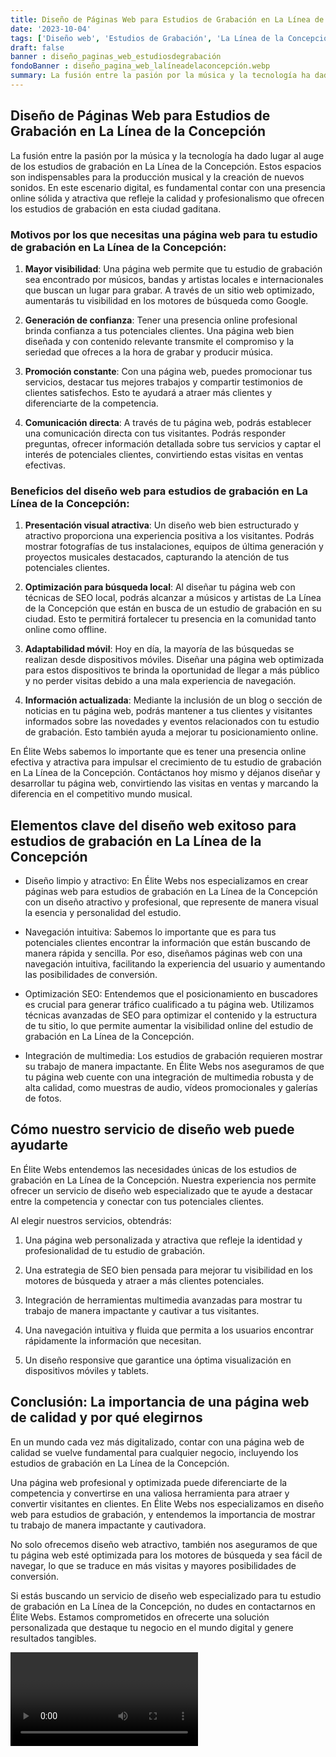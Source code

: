 ```yaml
---
title: Diseño de Páginas Web para Estudios de Grabación en La Línea de la Concepción
date: '2023-10-04'
tags: ['Diseño web', 'Estudios de Grabación', 'La Línea de la Concepción']
draft: false
banner : diseño_paginas_web_estudiosdegrabación
fondoBanner : diseño_pagina_web_lalíneadelaconcepción.webp
summary: La fusión entre la pasión por la música y la tecnología ha dado lugar al auge de los estudios de grabación en La Línea de la Concepción. Estos espacios son indispensables para la producción musical y la creación de nuevos sonidos. En este escenario digital, es fundamental contar con una presencia online sólida y atractiva que refleje la calidad y profesionalismo que ofrecen los estudios de grabación en esta ciudad gaditana.
---
```


## Diseño de Páginas Web para Estudios de Grabación en La Línea de la Concepción

La fusión entre la pasión por la música y la tecnología ha dado lugar al auge de los estudios de grabación en La Línea de la Concepción. Estos espacios son indispensables para la producción musical y la creación de nuevos sonidos. En este escenario digital, es fundamental contar con una presencia online sólida y atractiva que refleje la calidad y profesionalismo que ofrecen los estudios de grabación en esta ciudad gaditana.

### Motivos por los que necesitas una página web para tu estudio de grabación en La Línea de la Concepción:

1. **Mayor visibilidad**: Una página web permite que tu estudio de grabación sea encontrado por músicos, bandas y artistas locales e internacionales que buscan un lugar para grabar. A través de un sitio web optimizado, aumentarás tu visibilidad en los motores de búsqueda como Google.

2. **Generación de confianza**: Tener una presencia online profesional brinda confianza a tus potenciales clientes. Una página web bien diseñada y con contenido relevante transmite el compromiso y la seriedad que ofreces a la hora de grabar y producir música.

3. **Promoción constante**: Con una página web, puedes promocionar tus servicios, destacar tus mejores trabajos y compartir testimonios de clientes satisfechos. Esto te ayudará a atraer más clientes y diferenciarte de la competencia.

4. **Comunicación directa**: A través de tu página web, podrás establecer una comunicación directa con tus visitantes. Podrás responder preguntas, ofrecer información detallada sobre tus servicios y captar el interés de potenciales clientes, convirtiendo estas visitas en ventas efectivas.

### Beneficios del diseño web para estudios de grabación en La Línea de la Concepción:

1. **Presentación visual atractiva**: Un diseño web bien estructurado y atractivo proporciona una experiencia positiva a los visitantes. Podrás mostrar fotografías de tus instalaciones, equipos de última generación y proyectos musicales destacados, capturando la atención de tus potenciales clientes.

2. **Optimización para búsqueda local**: Al diseñar tu página web con técnicas de SEO local, podrás alcanzar a músicos y artistas de La Línea de la Concepción que están en busca de un estudio de grabación en su ciudad. Esto te permitirá fortalecer tu presencia en la comunidad tanto online como offline.

3. **Adaptabilidad móvil**: Hoy en día, la mayoría de las búsquedas se realizan desde dispositivos móviles. Diseñar una página web optimizada para estos dispositivos te brinda la oportunidad de llegar a más público y no perder visitas debido a una mala experiencia de navegación.

4. **Información actualizada**: Mediante la inclusión de un blog o sección de noticias en tu página web, podrás mantener a tus clientes y visitantes informados sobre las novedades y eventos relacionados con tu estudio de grabación. Esto también ayuda a mejorar tu posicionamiento online.

En Élite Webs sabemos lo importante que es tener una presencia online efectiva y atractiva para impulsar el crecimiento de tu estudio de grabación en La Línea de la Concepción. Contáctanos hoy mismo y déjanos diseñar y desarrollar tu página web, convirtiendo las visitas en ventas y marcando la diferencia en el competitivo mundo musical.

<GifSeo />

<Cta />

## Elementos clave del diseño web exitoso para estudios de grabación en La Línea de la Concepción

- Diseño limpio y atractivo: En Élite Webs nos especializamos en crear páginas web para estudios de grabación en La Línea de la Concepción con un diseño atractivo y profesional, que represente de manera visual la esencia y personalidad del estudio.

- Navegación intuitiva: Sabemos lo importante que es para tus potenciales clientes encontrar la información que están buscando de manera rápida y sencilla. Por eso, diseñamos páginas web con una navegación intuitiva, facilitando la experiencia del usuario y aumentando las posibilidades de conversión.

- Optimización SEO: Entendemos que el posicionamiento en buscadores es crucial para generar tráfico cualificado a tu página web. Utilizamos técnicas avanzadas de SEO para optimizar el contenido y la estructura de tu sitio, lo que permite aumentar la visibilidad online del estudio de grabación en La Línea de la Concepción.

- Integración de multimedia: Los estudios de grabación requieren mostrar su trabajo de manera impactante. En Élite Webs nos aseguramos de que tu página web cuente con una integración de multimedia robusta y de alta calidad, como muestras de audio, vídeos promocionales y galerías de fotos.

## Cómo nuestro servicio de diseño web puede ayudarte

En Élite Webs entendemos las necesidades únicas de los estudios de grabación en La Línea de la Concepción. Nuestra experiencia nos permite ofrecer un servicio de diseño web especializado que te ayude a destacar entre la competencia y conectar con tus potenciales clientes.

Al elegir nuestros servicios, obtendrás:

1. Una página web personalizada y atractiva que refleje la identidad y profesionalidad de tu estudio de grabación.

2. Una estrategia de SEO bien pensada para mejorar tu visibilidad en los motores de búsqueda y atraer a más clientes potenciales.

3. Integración de herramientas multimedia avanzadas para mostrar tu trabajo de manera impactante y cautivar a tus visitantes.

4. Una navegación intuitiva y fluida que permita a los usuarios encontrar rápidamente la información que necesitan.

5. Un diseño responsive que garantice una óptima visualización en dispositivos móviles y tablets.

## Conclusión: La importancia de una página web de calidad y por qué elegirnos

En un mundo cada vez más digitalizado, contar con una página web de calidad se vuelve fundamental para cualquier negocio, incluyendo los estudios de grabación en La Línea de la Concepción.

Una página web profesional y optimizada puede diferenciarte de la competencia y convertirse en una valiosa herramienta para atraer y convertir visitantes en clientes. En Élite Webs nos especializamos en diseño web para estudios de grabación, y entendemos la importancia de mostrar tu trabajo de manera impactante y cautivadora.

No solo ofrecemos diseño web atractivo, también nos aseguramos de que tu página web esté optimizada para los motores de búsqueda y sea fácil de navegar, lo que se traduce en más visitas y mayores posibilidades de conversión.

Si estás buscando un servicio de diseño web especializado para tu estudio de grabación en La Línea de la Concepción, no dudes en contactarnos en Élite Webs. Estamos comprometidos en ofrecerte una solución personalizada que destaque tu negocio en el mundo digital y genere resultados tangibles.

<Video />

<CtaBot job='Estudios de Grabación' city='La Línea de la Concepción'/>

<Gmaps query='La Línea de la Concepción+españa+maps' />